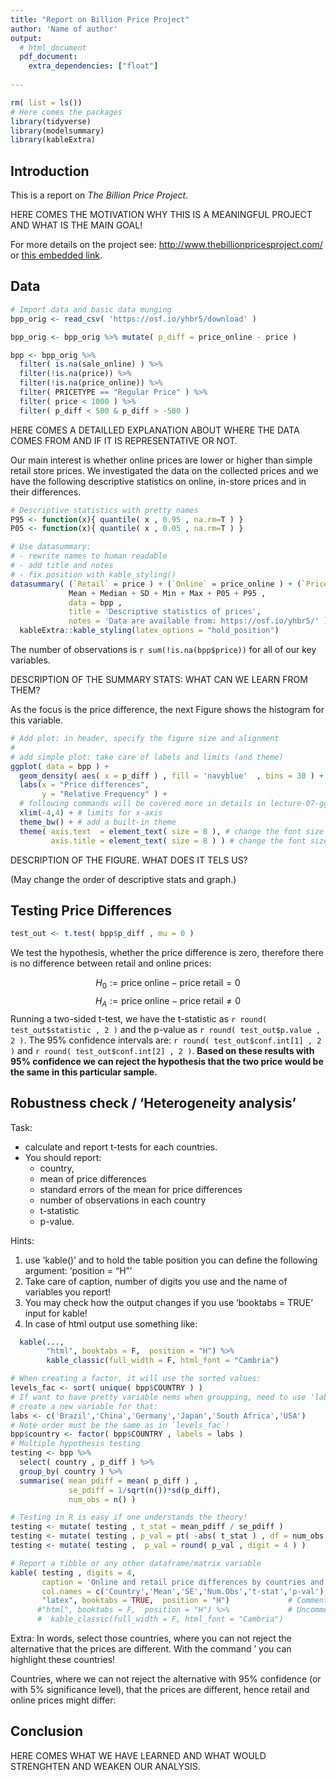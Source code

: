 ```yaml
---
title: "Report on Billion Price Project"
author: 'Name of author'
output: 
  # html_document
  pdf_document:
    extra_dependencies: ["float"]
  
---
```


```r
rm( list = ls())
# Here comes the packages
library(tidyverse)
library(modelsummary)
library(kableExtra)
```

## Introduction

This is a report on *The Billion Price Project*.

HERE COMES THE MOTIVATION WHY THIS IS A MEANINGFUL PROJECT AND WHAT IS THE MAIN GOAL!

For more details on the project see: <http://www.thebillionpricesproject.com/> or [this embedded link](http://www.thebillionpricesproject.com/).

## Data

```r
# Import data and basic data munging
bpp_orig <- read_csv( 'https://osf.io/yhbr5/download' )

bpp_orig <- bpp_orig %>% mutate( p_diff = price_online - price )

bpp <- bpp_orig %>% 
  filter( is.na(sale_online) ) %>%
  filter(!is.na(price)) %>%
  filter(!is.na(price_online)) %>% 
  filter( PRICETYPE == "Regular Price" ) %>% 
  filter( price < 1000 ) %>% 
  filter( p_diff < 500 & p_diff > -500 )

```

HERE COMES A DETAILLED EXPLANATION ABOUT WHERE THE DATA COMES FROM AND IF IT IS REPRESENTATIVE OR NOT.

Our main interest is whether online prices are lower or higher than simple retail store prices. We investigated the data on the collected prices and we have the following descriptive statistics on online, in-store prices and in their differences.

```r

# Descriptive statistics with pretty names
P95 <- function(x){ quantile( x , 0.95 , na.rm=T ) }
P05 <- function(x){ quantile( x , 0.05 , na.rm=T ) }

# Use datasummary:
# - rewrite names to human readable
# - add title and notes
# - fix position with kable_styling()
datasummary( (`Retail` = price ) + (`Online` = price_online ) + (`Price difference` = p_diff ) ~
             Mean + Median + SD + Min + Max + P05 + P95 , 
             data = bpp ,
             title = 'Descriptive statistics of prices',
             notes = 'Data are available from: https://osf.io/yhbr5/' ) %>% 
  kableExtra::kable_styling(latex_options = "hold_position")
```

The number of observations is `r sum(!is.na(bpp$price))` for all of our key variables.

DESCRIPTION OF THE SUMMARY STATS: WHAT CAN WE LEARN FROM THEM?

As the focus is the price difference, the next Figure shows the histogram for this variable.

```r

# Add plot: in header, specify the figure size and alignment
#
# add simple plot: take care of labels and limits (and theme)
ggplot( data = bpp ) +
  geom_density( aes( x = p_diff ) , fill = 'navyblue'  , bins = 30 ) +
  labs(x = "Price differences",
       y = "Relative Frequency" ) +
  # following commands will be covered more in details in lecture-07-ggplot-indepth
  xlim(-4,4) + # limits for x-axis
  theme_bw() + # add a built-in theme
  theme( axis.text  = element_text( size = 8 ), # change the font size of axis text/numbers
         axis.title = element_text( size = 8 ) ) # change the font size of axis titles
```

DESCRIPTION OF THE FIGURE. WHAT DOES IT TELS US?

(May change the order of descriptive stats and graph.)

## Testing Price Differences

```r

test_out <- t.test( bpp$p_diff , mu = 0 )

```

We test the hypothesis, whether the price difference is zero, therefore there is no difference between retail and online prices:

$$H_0:=\text{price online} - \text{price retail} = 0$$ $$H_A:=\text{price online} - \text{price retail} \neq 0$$ Running a two-sided t-test, we have the t-statistic as `r round( test_out$statistic , 2 )` and the p-value as `r round( test_out$p.value , 2 )`. The 95% confidence intervals are: `r round( test_out$conf.int[1] , 2 )` and `r round( test_out$conf.int[2] , 2 )`. **Based on these results with 95% confidence we can reject the hypothesis that the two price would be the same in this particular sample.**

## Robustness check / 'Heterogeneity analysis'

Task: 

  - calculate and report t-tests for each countries.
  - You should report: 
    - country, 
    - mean of price differences
    - standard errors of the mean for price differences
    - number of observations in each country
    - t-statistic
    - p-value.

Hints: 

  1. use 'kable()' and to hold the table position you can define the following argument: 'position = "H"'
  2. Take care of caption, number of digits you use and the name of variables you report! 
  3. You may check how the output changes if you use 'booktabs = TRUE' input for kable! 
  4. In case of html output use something like:
  

```r
  kable(...,
        "html", booktabs = F,  position = "H") %>%
        kable_classic(full_width = F, html_font = "Cambria")
```

```r

# When creating a factor, it will use the sorted values:
levels_fac <- sort( unique( bpp$COUNTRY ) )
# If want to have pretty variable nems when groupping, need to use 'labels' input!
# create a new variable for that:
labs <- c('Brazil','China','Germany','Japan','South Africa','USA')
# Note order must be the same as in `levels_fac`!
bpp$country <- factor( bpp$COUNTRY , labels = labs )
# Multiple hypothesis testing
testing <- bpp %>% 
  select( country , p_diff ) %>% 
  group_by( country ) %>% 
  summarise( mean_pdiff = mean( p_diff ) ,
             se_pdiff = 1/sqrt(n())*sd(p_diff),
             num_obs = n() )

# Testing in R is easy if one understands the theory!
testing <- mutate( testing , t_stat = mean_pdiff / se_pdiff )
testing <- mutate( testing , p_val = pt( -abs( t_stat ) , df = num_obs - 1 ) )
testing <- mutate( testing ,  p_val = round( p_val , digit = 4 ) )

# Report a tibble or any other dataframe/matrix variable
kable( testing , digits = 4, 
       caption = 'Online and retail price differences by countries and t-tests',
       col.names = c('Country','Mean','SE','Num.Obs','t-stat','p-val'),
       "latex", booktabs = TRUE,  position = "H")             # Comment out if html
      #"html", booktabs = F,  position = "H") %>%             # Uncomment if html
      #  kable_classic(full_width = F, html_font = "Cambria")

```

Extra: In words, select those countries, where you can not reject the alternative that the prices are different. With the command '\textcolor{red}{this is red} you can highlight these countries!

Countries, where we can not reject the alternative with 95% confidence (or with 5% significance level), that the prices are different, hence retail and online prices might differ: \textcolor{red}{`r testing$country[ testing$p_val < 0.05]`}

## Conclusion

HERE COMES WHAT WE HAVE LEARNED AND WHAT WOULD STRENGHTEN AND WEAKEN OUR ANALYSIS.
